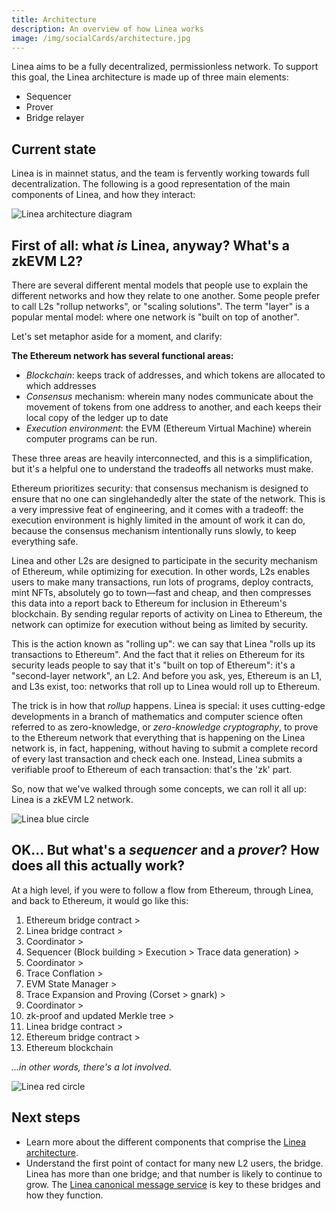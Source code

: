 ```yaml
---
title: Architecture
description: An overview of how Linea works
image: /img/socialCards/architecture.jpg
---
```


Linea aims to be a fully decentralized, permissionless network. To support this goal, the Linea architecture is made up of three main elements:

- Sequencer
- Prover
- Bridge relayer

## Current state

Linea is in mainnet status, and the team is fervently working towards full decentralization. 
The following is a good representation of the main components of Linea, and how they interact:

<div className="responsive-graphic">
  <picture>
    <source
      srcSet="/img/get_started/concepts/architecture/Linea_architecture_mobile.svg"
      media="(max-width: 1499px)"
    />
    <source
      srcSet="/img/get_started/concepts/architecture/Linea_architecture_desktop.svg"
      media="(min-width: 1500px)"
    />
    <img
      src="/img/get_started/concepts/architecture/Linea_architecture_desktop.svg"
      alt="Linea architecture diagram"
    />
  </picture>
</div>

## First of all: what _is_ Linea, anyway? What's a zkEVM L2?

There are several different mental models that people use to explain the different
networks and how they relate to one another. Some people prefer to call L2s "rollup networks", 
or "scaling solutions". The term "layer" is a popular mental model: where one network is "built on top of another". 

Let's set metaphor aside for a moment, and clarify:

**The Ethereum network has several functional areas:**

- _Blockchain_: keeps track of addresses, and which tokens are allocated to 
which addresses
- _Consensus_ mechanism: wherein many nodes communicate about the movement of 
tokens from one address to another, and each keeps their local copy of the ledger up to date
- _Execution environment_: the EVM (Ethereum Virtual Machine) wherein computer programs can be run. 

These three areas are heavily interconnected, and this is a simplification, but it's a helpful 
one to understand the tradeoffs all networks must make.

Ethereum prioritizes security: that consensus mechanism is designed to ensure that no one can 
singlehandedly alter the state of the network. This is a very impressive feat of engineering, 
and it comes with a tradeoff: the execution environment is highly limited in the amount of work 
it can do, because the consensus mechanism intentionally runs slowly, to keep everything safe.

Linea and other L2s are designed to participate in the security mechanism of Ethereum, 
while optimizing for execution. In other words, L2s enables users to make many transactions, run 
lots of programs, deploy contracts, mint NFTs, absolutely go to town—fast and cheap, and then compresses this data into a report back to Ethereum for inclusion in Ethereum's blockchain. By sending regular 
reports of activity on Linea to Ethereum, the network can optimize for execution without being as 
limited by security.

This is the action known as "rolling up": we can say that Linea "rolls up its transactions to 
Ethereum". And the fact that it relies on Ethereum for its security leads people to say 
that it's "built on top of Ethereum": it's a "second-layer network", an L2. And before you ask, 
yes, Ethereum is an L1, and L3s exist, too: networks that roll up to Linea would roll up to 
Ethereum.

The trick is in how that _rollup_ happens. Linea is special: it uses cutting-edge developments in 
a branch of mathematics and computer science often referred to as zero-knowledge, or 
_zero-knowledge cryptography_, to prove to the Ethereum network that everything that is happening 
on the Linea network is, in fact, happening, without having to submit a complete record of every 
last transaction and check each one. Instead, Linea submits a verifiable proof to Ethereum of each transaction: that's the 'zk' part.

So, now that we've walked through some concepts, we can roll it all up: Linea is a zkEVM L2 
network.

<div class="center-container">
  <div class="img-xsmall">
    <img
      src="/img/get_started/concepts/architecture/Linea_bluecircle.png"
      alt="Linea blue circle"
    />
  </div>
</div>

## OK... But what's a _sequencer_ and a _prover_? How does all this actually work?

At a high level, if you were to follow a flow from Ethereum, through Linea, and back to Ethereum, it would go like this:

1. Ethereum bridge contract >
2. Linea bridge contract >
3. Coordinator >
4. Sequencer (Block building > Execution > Trace data generation) >
5. Coordinator >
6. Trace Conflation >
7. EVM State Manager >
8. Trace Expansion and Proving (Corset > gnark) >
9. Coordinator >
10. zk-proof and updated Merkle tree >
11. Linea bridge contract >
12. Ethereum bridge contract >
13. Ethereum blockchain

_...in other words, there's a lot involved._

<div class="center-container">
  <div class="img-xsmall">
    <img
      src="/img/get_started/concepts/architecture/Linea_redcircle.png"
      alt="Linea red circle"
    />
  </div>
</div>

## Next steps

- Learn more about the different components that comprise the [Linea architecture](./architecture.mdx).
- Understand the first point of contact for many new L2 users, the bridge. Linea has more than one bridge; and that number is likely to continue to 
grow. The [Linea canonical message service](./message-service.mdx) is key to these bridges and how they function.
